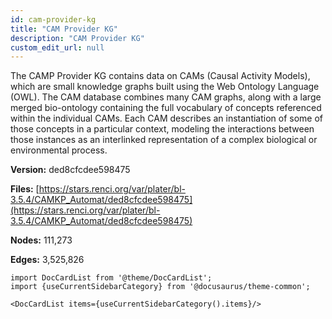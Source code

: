 ```yaml
---
id: cam-provider-kg
title: "CAM Provider KG"
description: "CAM Provider KG"
custom_edit_url: null
---
```





The CAMP Provider KG contains data on CAMs (Causal Activity Models), which are small knowledge graphs built using the Web Ontology Language (OWL). The CAM database combines many CAM graphs, along with a large merged bio-ontology containing the full vocabulary of concepts referenced within the individual CAMs. Each CAM describes an instantiation of some of those concepts in a particular context, modeling the interactions between those instances as an interlinked representation of a complex biological or environmental process.

**Version:** ded8cfcdee598475



**Files:** [https://stars.renci.org/var/plater/bl-3.5.4/CAMKP_Automat/ded8cfcdee598475](https://stars.renci.org/var/plater/bl-3.5.4/CAMKP_Automat/ded8cfcdee598475)

**Nodes:** 111,273

**Edges:** 3,525,826





```mdx-code-block
import DocCardList from '@theme/DocCardList';
import {useCurrentSidebarCategory} from '@docusaurus/theme-common';

<DocCardList items={useCurrentSidebarCategory().items}/>
```
      